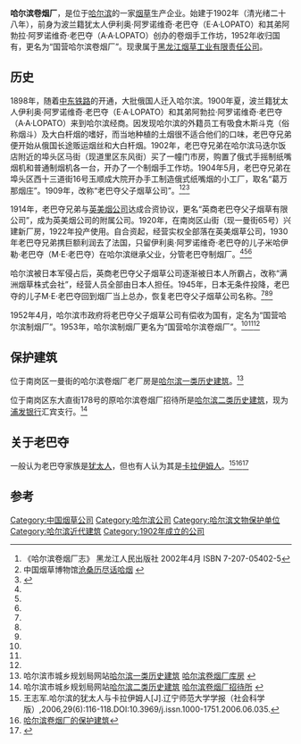 '''哈尔滨卷烟厂'''，是位于[[哈尔滨|哈尔滨]]的一家[[烟草|烟草]]生产企业。始建于1902年（清光绪二十八年），前身为波兰籍犹太人伊利奥·阿罗诺维奇·老巴夺（E·A·LOPATO）和其弟阿勃拉·阿罗诺维奇·老巴夺（A·A·LOPATO）创办的卷烟手工作坊，1952年收归国有，更名为“国营哈尔滨卷烟厂”。现隶属于[[黑龙江烟草工业有限责任公司|黑龙江烟草工业有限责任公司]]。

== 历史 ==
1898年，随着[[中东铁路|中东铁路]]的开通，大批俄国人迁入哈尔滨。1900年夏，波兰籍犹太人伊利奥·阿罗诺维奇·老巴夺（E·A·LOPATO）和其弟阿勃拉·阿罗诺维奇·老巴夺（A·A·LOPATO）来到哈尔滨经商。因发现哈尔滨的外籍员工有吸食木斯斗克（俗称烟斗）及大白杆烟的嗜好，而当地种植的土烟很不适合他们的口味，老巴夺兄弟便开始从俄国长途贩运烟丝和大白杆烟。1902年，老巴夺兄弟在哈尔滨马迭尔饭店附近的埠头区马街（现道里区东风街）买了一幢门市房，购置了俄式手摇制纸嘴烟机和普通制烟机各一台，开办了一个制烟手工作坊。1904年5月，老巴夺兄弟在埠头区西十三道街16号玉顺成大院开办手工制造俄式纸嘴烟的小工厂，取名“葛万那烟庄”。1909年，改称“老巴夺父子烟草公司”。<ref name="厂志">《哈尔滨卷烟厂志》 黑龙江人民出版社 2002年4月 ISBN 7-207-05402-5</ref><ref name="烟博">中国烟草博物馆[http://www.tobaccomuseum.com.cn/userData/2013040902.html 沧桑历尽话哈烟] {{Wayback|url=http://www.tobaccomuseum.com.cn/userData/2013040902.html |date=20160305024008 }}</ref><ref name="烟草在线">{{Cite web |url=http://www.tobaccochina.com/culture/history/wu/200511/200511210958_187743.shtml |title=老巴夺演绎中国卷烟工业多幕剧 |accessdate=2013-11-15 |archive-date=2016-03-04 |archive-url=https://web.archive.org/web/20160304100839/http://www.tobaccochina.com/culture/history/wu/200511/200511210958_187743.shtml |dead-url=no }}</ref>

1914年，老巴夺兄弟与[[英美烟草|英美烟公司]]达成合资协议，更名“英商老巴夺父子烟草有限公司”，成为英美烟公司的附属公司。1920年，在南岗区山街（现一曼街65号）兴建新厂房，1922年投产使用。自合资起，经营实权全部落在英美烟草公司，1930年老巴夺兄弟携巨额利润去了法国，只留伊利奥·阿罗诺维奇·老巴夺的儿子米哈伊勒·老巴夺（M·E·老巴夺）在哈尔滨继承父业，分管老巴夺制烟厂。<ref name="厂志" /><ref name="烟博" /><ref name="烟草在线" />

哈尔滨被日本军侵占后，英商老巴夺父子烟草公司逐渐被日本人所霸占，改称“满洲烟草株式会社”，经营人员全部由日本人担任。1945年，日本无条件投降，老巴夺的儿子M·E·老巴夺回到烟厂当上总办，恢复老巴夺父子烟草公司名称。<ref name="厂志" /><ref name="烟博" /><ref name="烟草在线" />

1952年4月，哈尔滨市政府将老巴夺父子烟草公司有偿收为国有，定名为“国营哈尔滨制烟厂”。1953年，哈尔滨制烟厂更名为“国营哈尔滨卷烟厂”。<ref name="厂志" /><ref name="烟博" /><ref name="烟草在线" />

== 保护建筑 ==
位于南岗区一曼街的哈尔滨卷烟厂老厂房是[[哈尔滨市保护建筑列表|哈尔滨一类历史建筑]]。<ref>哈尔滨市城乡规划局网站[http://www.hrbghj.gov.cn/view/yilei/index_1.html 哈尔滨一类历史建筑] {{Wayback|url=http://www.hrbghj.gov.cn/view/yilei/index_1.html |date=20150610222223 }}[http://www.hrbghj.gov.cn/view/yilei/article/013529.html 哈尔滨卷烟厂库房] {{Wayback|url=http://www.hrbghj.gov.cn/view/yilei/article/013529.html |date=20150610193352 }}</ref>

位于南岗区东大直街178号的原哈尔滨卷烟厂招待所是[[哈尔滨市保护建筑列表|哈尔滨二类历史建筑]]，现为[[浦发银行|浦发银行]]汇宾支行。<ref>哈尔滨市城乡规划局网站[http://www.hrbghj.gov.cn/view/erlei/index_2.html 哈尔滨二类历史建筑] {{Wayback|url=http://www.hrbghj.gov.cn/view/erlei/index_2.html |date=20150610201009 }}[http://www.hrbghj.gov.cn/view/erlei/article/013632.html 哈尔滨卷烟厂招待所] {{Wayback|url=http://www.hrbghj.gov.cn/view/erlei/article/013632.html |date=20160914105635 }}</ref>

== 关于老巴夺 ==
一般认为老巴夺家族是[[犹太人|犹太人]]，但也有人认为其是[[卡拉伊姆人|卡拉伊姆人]]。<ref>王志军.哈尔滨的犹太人与卡拉伊姆人[J].辽宁师范大学学报（社会科学版）,2006,29(6):116-118.DOI:10.3969/j.issn.1000-1751.2006.06.035.</ref><ref>[http://imharbin.com/cigarette-factory/ 哈尔滨卷烟厂的保护建筑]</ref><ref>{{Cite web |url=http://news.my399.com/system/20110130/000135581.html |title=哈尔滨的卡拉伊姆人 |accessdate=2013-11-15 |archive-date=2015-06-10 |archive-url=https://web.archive.org/web/20150610203731/http://news.my399.com/system/20110130/000135581.html |dead-url=no }}</ref>

== 参考 ==
<references/>

[[Category:中国烟草公司|Category:中国烟草公司]]
[[Category:哈尔滨公司|Category:哈尔滨公司]]
[[Category:哈尔滨文物保护单位|Category:哈尔滨文物保护单位]]
[[Category:哈尔滨近代建筑|Category:哈尔滨近代建筑]]
[[Category:1902年成立的公司|Category:1902年成立的公司]]